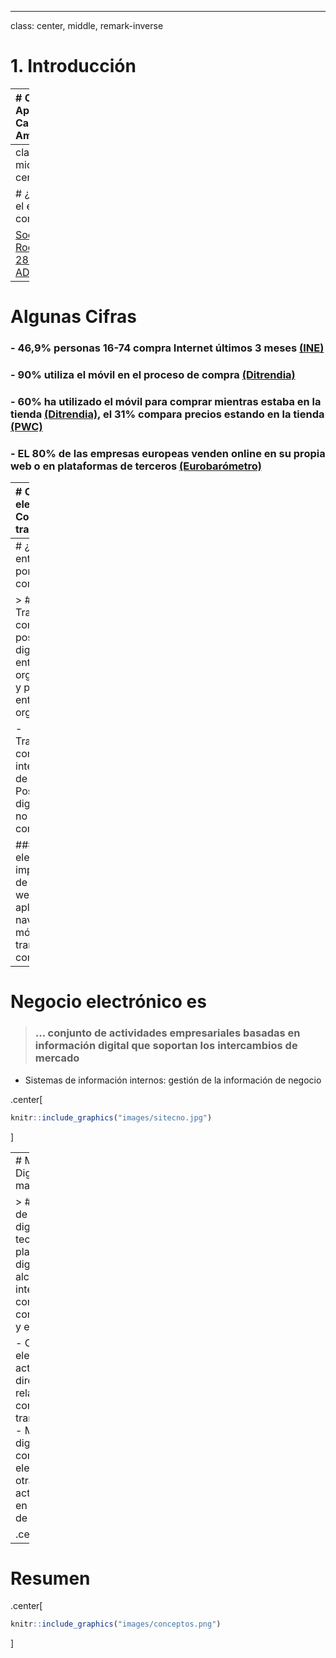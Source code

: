 
---

class: center, middle, remark-inverse

# 1. Introducción 

---
# Caso de Apertura: Caso Amazon

.pull-left[


<iframe width="340" height="200" src="https://www.youtube-nocookie.com/embed/Cn62Fzd01og?start=10" frameborder="0" allow="encrypted-media"></iframe>

<a href="https://www.youtube-nocookie.com/watch=Cn62Fzd01og?start=10" target="_blank" ><span style="font-size:0.6em">El caso Amazon</span></a> 
]


.pull-right[
- ¿Cuál es la clave de su éxito ?
- ¿En qué se diferencia de un negocio tradicional?
- ¿Quién ha comprado en Amazon?¿Qué era?¿Por qué?
- ¿Qué otros negocios tiene la empresa?
]
---
class: middle, center

# ¿utilizamos el e-commerce?

[Socrative. Room 282228. ADE_SI_T5_1](https://b.socrative.com)
---
# Algunas Cifras

### - **46,9%** personas 16-74 compra Internet últimos 3 meses [(INE)](http://www.ine.es/dyngs/INEbase/es/operacion.htm?c=Estadistica_C&cid=1254736176741&menu=ultiDatos&idp=1254735576692)    

### - **90%** utiliza el móvil en el proceso de compra [(Ditrendia)](http://www.amic.media/media/files/file_352_1050.pdf)

### - **60%** ha utilizado el móvil para comprar mientras estaba en la tienda [(Ditrendia)](http://www.amic.media/media/files/file_352_1050.pdf), el 31% compara precios estando en la tienda [(PWC)](https://www.pwc.com/gx/en/industries/consumer-markets/consumer-insights-survey.html)

### - EL **80%** de las empresas europeas venden online en su propia web o en plataformas de terceros [(Eurobarómetro)](https://ec.europa.eu/commfrontoffice/publicopinion/flash/fl_413_en.pdf)


---
# Comercio electrónico vs Comercio tradicional



.pull-left[
## ¿Son fundamentalmente distintos?

```r

knitr::include_graphics("images/ecommerce.jpg")
```

]



.pull-right[
### - Relaciones directas, fronteras empresas/cliente desdibujadas

### - Plataformas o ecosistemas

### - Foco en los datos

### - Desafíos éticos

### - Tecnología digital como producto
]

---
# ¿Qué entendemos por e-commerce?

> ### <i class="fa fa-quote-left"></i>... Transacciones comerciales posibilitadas digitalmente entre organizaciones y personas o entre organizaciones.

- Transacciones comerciales: intercambios de marketing
- Posibilitadas digitalmente: no únicamente compras online

### Comercio electrónico implica el uso de Internet, la web, aplicaciones o navegadores móviles en las transacciones comerciales

---
# Negocio electrónico es 

> ### <i class="fa fa-quote-left"></i>... conjunto de actividades empresariales basadas en información digital que soportan los intercambios de mercado

- Sistemas de información internos: gestión de la información de negocio

.center[

```r

knitr::include_graphics("images/sitecno.jpg")
```
]

---
# Marketing Digital o e-marketing 

> ### <i class="fa fa-quote-left"></i>... uso de medios digitales, tecnología y plataformas digitales para alcanzar e interactuar con consumidores y empresas



- Comercio electrónico: actividades directamente relacionadas con las transacciones
- Marketing digital: comercio electrónico y otras actividades en el proceso de marketing


.center[
```r

knitr::include_graphics("images/marketingdigital.jpg")
```
]

---
# Resumen

.center[
```r

knitr::include_graphics("images/conceptos.png")
```
]
                       